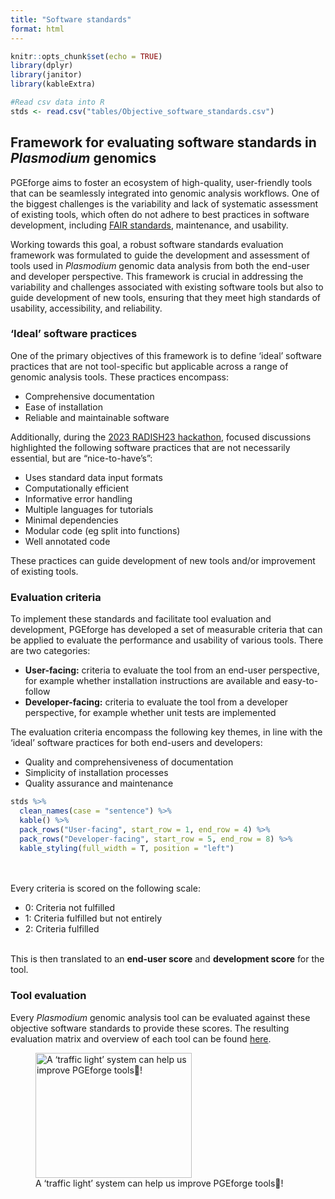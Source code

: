 ```yaml
---
title: "Software standards"
format: html
---
```


```r
knitr::opts_chunk$set(echo = TRUE)
library(dplyr)
library(janitor)
library(kableExtra)
```

```r
#Read csv data into R
stds <- read.csv("tables/Objective_software_standards.csv")
```

## Framework for evaluating software standards in *Plasmodium* genomics

PGEforge aims to foster an ecosystem of high-quality, user-friendly tools that can be seamlessly integrated into genomic analysis workflows. One of the biggest challenges is the variability and lack of systematic assessment of existing tools, which often do not adhere to best practices in software development, including [FAIR standards](https://doi.org/10.1038/sdata.2016.18), maintenance, and usability.

Working towards this goal, a robust software standards evaluation framework was formulated to guide the development and assessment of tools used in *Plasmodium* genomic data analysis from both the end-user and developer perspective. This framework is crucial in addressing the variability and challenges associated with existing software tools but also to guide development of new tools, ensuring that they meet high standards of usability, accessibility, and reliability. 

### 'Ideal' software practices
One of the primary objectives of this framework is to define ‘ideal’ software practices that are not tool-specific but applicable across a range of genomic analysis tools. These practices encompass:

- Comprehensive documentation
- Ease of installation
- Reliable and maintainable software

Additionally, during the [2023 RADISH23 hackathon](radish23.qmd), focused discussions highlighted the following software practices that are not necessarily essential, but are "nice-to-have's": 

- Uses standard data input formats 
- Computationally efficient
- Informative error handling
- Multiple languages for tutorials
- Minimal dependencies
- Modular code (eg split into functions)
- Well annotated code

These practices can guide development of new tools and/or improvement of existing tools. 

### Evaluation criteria 
To implement these standards and facilitate tool evaluation and development, PGEforge has developed a set of measurable criteria that can be applied to evaluate the performance and usability of various tools. There are two categories:

- **User-facing:** criteria to evaluate the tool from an end-user perspective, for example whether installation instructions are available and easy-to-follow
- **Developer-facing:** criteria to evaluate the tool from a developer perspective, for example whether unit tests are implemented

::: {.column-margin}
The evaluation criteria encompass the following key themes, in line with the 'ideal' software practices for both end-users and developers:

- Quality and comprehensiveness of documentation
- Simplicity of installation processes
- Quality assurance and maintenance
:::

```r
stds %>%
  clean_names(case = "sentence") %>% 
  kable() %>% 
  pack_rows("User-facing", start_row = 1, end_row = 4) %>%
  pack_rows("Developer-facing", start_row = 5, end_row = 8) %>%
  kable_styling(full_width = T, position = "left")
```

::: {.column-margin}
<br>
<br>
Every criteria is scored on the following scale: 

- 0: Criteria not fulfilled
- 1: Criteria fulfilled but not entirely
- 2: Criteria fulfilled 

<br>
This is then translated to an **end-user score** and **development score** for the tool. 
:::

### Tool evaluation
Every *Plasmodium* genomic analysis tool can be evaluated against these objective software standards to provide these scores. The resulting evaluation matrix and overview of each tool can be found [here](tools_to_standards.qmd).

::: {.column-margin}
![A 'traffic light' system can help us improve PGEforge tools🚦!](https://i.giphy.com/media/v1.Y2lkPTc5MGI3NjExcndoZ2Q2bW5hMnMxdGMwbWNyNW42d2NxODd2azhiN285ZHE0NXZpaiZlcD12MV9pbnRlcm5hbF9naWZfYnlfaWQmY3Q9Zw/3o7Z4tNIWOQWTlfGN2/giphy.gif){ width=250 height=200 }
:::